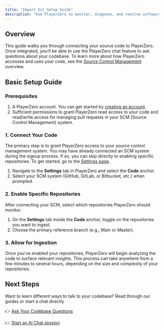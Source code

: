 ```yaml
---
title: "Import Git Setup Guide"
description: "Use PlayerZero to monitor, diagnose, and resolve software issues before they reach your users."
---
```


## Overview

This guide walks you through connecting your source code to PlayerZero. Once integrated, you’ll be able to use the PlayerZero chat feature to ask questions about your codebase. To learn more about how PlayerZero accesses and uses your code, see the [Source Control Management](/connect-data-to-playerzero/source-control-management) overview.

## Basic Setup Guide

### Prerequisites
1. A PlayerZero account. You can get started by [creating an account](https://go.playerzero.app).
2. Sufficient permissions to grant PlayerZero read access to your code and read/write access for managing pull requests in your SCM (Source Control Management) system.

### 1. Connect Your Code
The primary step is to grant PlayerZero access to your source control management system. You may have already connected an SCM system during the signup process. If so, you can skip directly to enabling specific repositories. To get started, go to the [Settings page](https://go.playerzero.app/setting/repos).

1. Navigate to the **Settings** tab in PlayerZero and select the **Code** anchor.
2. Select your SCM system (GitHub, GitLab, or Bitbucket, etc.) when prompted.

### 2. Enable Specific Repositories
After connecting your SCM, select which repositories PlayerZero should monitor.

1. On the **Settings** tab inside the **Code** anchor, toggle on the repositories you want to ingest.
2. Choose the primary reference branch (e.g., Main or Master).

### 3. Allow for Ingestion
Once you’ve enabled your repositories, PlayerZero will begin analyzing the code to surface relevant insights. This process can take anywhere from a few minutes to several hours, depending on the size and complexity of your repositories.

## Next Steps

Want to learn different ways to talk to your codebase? Read through our guides or start a chat directly

👉 [Ask Your Codebase Questions](/use-cases/retrieve-insights-from-code/ask-codebase-questions)

👉 [Start an AI Chat session](https://go.playerzero.app)


